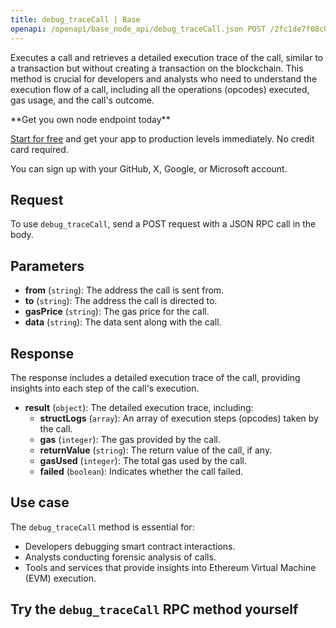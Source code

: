 ---
title: debug_traceCall | Base
openapi: /openapi/base_node_api/debug_traceCall.json POST /2fc1de7f08c0465f6a28e3c355e0cb14
---

Executes a call and retrieves a detailed execution trace of the call, similar to a transaction but without creating a transaction on the blockchain. This method is crucial for developers and analysts who need to understand the execution flow of a call, including all the operations (opcodes) executed, gas usage, and the call's outcome.

<Check>
**Get you own node endpoint today**

[Start for free](https://console.chainstack.com/) and get your app to production levels immediately. No credit card required.

You can sign up with your GitHub, X, Google, or Microsoft account.
</Check>


## Request

To use `debug_traceCall`, send a POST request with a JSON RPC call in the body.

## Parameters

* **from** (`string`): The address the call is sent from.
* **to** (`string`): The address the call is directed to.
* **gasPrice** (`string`): The gas price for the call.
* **data** (`string`): The data sent along with the call.

## Response

The response includes a detailed execution trace of the call, providing insights into each step of the call's execution.

* **result** (`object`): The detailed execution trace, including:
  + **structLogs** (`array`): An array of execution steps (opcodes) taken by the call.
  + **gas** (`integer`): The gas provided by the call.
  + **returnValue** (`string`): The return value of the call, if any.
  + **gasUsed** (`integer`): The total gas used by the call.
  + **failed** (`boolean`): Indicates whether the call failed.

## Use case

The `debug_traceCall` method is essential for:

* Developers debugging smart contract interactions.
* Analysts conducting forensic analysis of calls.
* Tools and services that provide insights into Ethereum Virtual Machine (EVM) execution.

## Try the `debug_traceCall` RPC method yourself